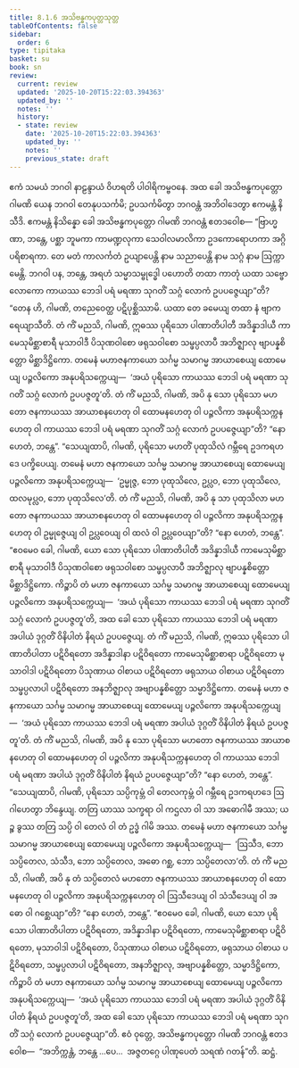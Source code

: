 ```yaml
---
title: 8.1.6 အသိဗန္ဓကပုတ္တသုတ္တ
tableOfContents: false
sidebar:
  order: 6
type: tipitaka
basket: su
book: sn
review:
  current: review
  updated: '2025-10-20T15:22:03.394363'
  updated_by: ''
  notes: ''
  history:
  - state: review
    date: '2025-10-20T15:22:03.394363'
    updated_by: ''
    notes: ''
    previous_state: draft
---
```



<DynamicBreadcrumb />


<ReviewStatus review={frontmatter.review} showDetails={true} />

<HypothesisAnnotation frontmatter={frontmatter} />

<Division number="358" book="sn" e="ch" v="18" p="332">

<Paragraph number="1563" book="sn">
ဧကံ သမယံ ဘဂဝါ နာဠန္ဒာယံ ဝိဟရတိ ပါဝါရိကမ္ဗဝနေ. အထ ခေါ အသိဗန္ဓကပုတ္တော ဂါမဏိ ယေန ဘဂဝါ တေနုပသင်္ကမိ; ဥပသင်္ကမိတွာ ဘဂဝန္တံ အဘိဝါဒေတွာ ဧကမန္တံ နိသီဒိ. ဧကမန္တံ နိသိန္နော ခေါ အသိဗန္ဓကပုတ္တော ဂါမဏိ ဘဂဝန္တံ ဧတဒဝေါစ—
</Paragraph>

<Paragraph number="1564" book="sn">
“ဗြာဟ္မဏာ, ဘန္တေ, ပစ္ဆာ ဘူမကာ ကာမဏ္ဍလုကာ သေဝါလမာလိကာ ဥဒကောရောဟကာ အဂ္ဂိပရိစာရကာ. တေ မတံ ကာလင်္ကတံ ဥယျာပေန္တိ နာမ သညာပေန္တိ နာမ သဂ္ဂံ နာမ ဩက္ကာမေန္တိ. ဘဂဝါ ပန, ဘန္တေ, အရဟံ သမ္မာသမ္ဗုဒ္ဓေါ ပဟောတိ တထာ ကာတုံ ယထာ သဗ္ဗော လောကော ကာယဿ ဘေဒါ ပရံ မရဏာ သုဂတိံ သဂ္ဂံ လောကံ ဥပပဇ္ဇေယျာ”တိ?
</Paragraph>

<Paragraph number="1565" book="sn">
“တေန ဟိ, ဂါမဏိ, တညေဝေတ္ထ ပဋိပုစ္ဆိဿာမိ. ယထာ တေ ခမေယျ တထာ နံ ဗျာကရေယျာသီတိ.
</Paragraph>

<Paragraph number="1566" book="sn">
တံ ကိံ မညသိ, ဂါမဏိ, ဣဓဿ ပုရိသော ပါဏာတိပါတီ အဒိန္နာဒါယီ ကာမေသုမိစ္ဆာစာရီ မုသာဝါဒီ ပိသုဏဝါစော ဖရုသဝါစော သမ္ဖပ္ပလာပီ အဘိဇ္ဈာလု ဗျာပန္နစိတ္တော မိစ္ဆာဒိဋ္ဌိကော. တမေနံ မဟာဇနကာယော သင်္ဂမ္မ သမာဂမ္မ အာယာစေယျ ထောမေယျ ပဉ္ဇလိကော အနုပရိသက္ကေယျ—  ‘အယံ ပုရိသော ကာယဿ ဘေဒါ ပရံ မရဏာ သုဂတိံ သဂ္ဂံ လောကံ ဥပပဇ္ဇတူ’တိ. တံ ကိံ မညသိ, ဂါမဏိ, အပိ နု သော ပုရိသော မဟတော ဇနကာယဿ အာယာစနဟေတု ဝါ ထောမနဟေတု ဝါ ပဉ္ဇလိကာ အနုပရိသက္ကနဟေတု ဝါ ကာယဿ ဘေဒါ ပရံ မရဏာ သုဂတိံ သဂ္ဂံ လောကံ ဥပပဇ္ဇေယျာ”တိ? “နော ဟေတံ, ဘန္တေ”.
</Paragraph>

<Paragraph number="1567" book="sn">
“သေယျထာပိ, ဂါမဏိ, ပုရိသော မဟတိံ ပုထုသိလံ ဂမ္ဘီရေ ဥဒကရဟဒေ ပက္ခိပေယျ. တမေနံ မဟာ ဇနကာယော သင်္ဂမ္မ သမာဂမ္မ အာယာစေယျ ထောမေယျ ပဉ္ဇလိကော အနုပရိသက္ကေယျ—  ‘ဥမ္မုဇ္ဇ, ဘော ပုထုသိလေ, ဥပ္လဝ, ဘော ပုထုသိလေ, ထလမုပ္လဝ, ဘော ပုထုသိလေ’တိ. တံ ကိံ မညသိ, ဂါမဏိ, အပိ နု သာ ပုထုသိလာ မဟတော ဇနကာယဿ အာယာစနဟေတု ဝါ ထောမနဟေတု ဝါ ပဉ္ဇလိကာ အနုပရိသက္ကနဟေတု ဝါ ဥမ္မုဇ္ဇေယျ ဝါ ဥပ္လဝေယျ ဝါ ထလံ ဝါ ဥပ္လဝေယျာ”တိ? “နော ဟေတံ, ဘန္တေ”. “ဧဝမေဝ ခေါ, ဂါမဏိ, ယော သော ပုရိသော ပါဏာတိပါတီ အဒိန္နာဒါယီ ကာမေသုမိစ္ဆာစာရီ မုသာဝါဒီ ပိသုဏဝါစော ဖရုသဝါစော သမ္ဖပ္ပလာပီ အဘိဇ္ဈာလု ဗျာပန္နစိတ္တော မိစ္ဆာဒိဋ္ဌိကော. ကိဉ္စာပိ တံ မဟာ ဇနကာယော သင်္ဂမ္မ သမာဂမ္မ အာယာစေယျ ထောမေယျ ပဉ္ဇလိကော အနုပရိသက္ကေယျ—  ‘အယံ ပုရိသော ကာယဿ ဘေဒါ ပရံ မရဏာ သုဂတိံ သဂ္ဂံ လောကံ ဥပပဇ္ဇတူ’တိ, အထ ခေါ သော ပုရိသော ကာယဿ ဘေဒါ ပရံ မရဏာ အပါယံ ဒုဂ္ဂတိံ ဝိနိပါတံ နိရယံ ဥပပဇ္ဇေယျ.
</Paragraph>

<Paragraph number="1568" book="sn">
တံ ကိံ မညသိ, ဂါမဏိ, ဣဓဿ ပုရိသော ပါဏာတိပါတာ ပဋိဝိရတော အဒိန္နာဒါနာ ပဋိဝိရတော ကာမေသုမိစ္ဆာစာရာ ပဋိဝိရတော မုသာဝါဒါ ပဋိဝိရတော ပိသုဏာယ ဝါစာယ ပဋိဝိရတော ဖရုသာယ ဝါစာယ ပဋိဝိရတော သမ္ဖပ္ပလာပါ ပဋိဝိရတော အနဘိဇ္ဈာလု အဗျာပန္နစိတ္တော သမ္မာဒိဋ္ဌိကော. တမေနံ မဟာ ဇနကာယော သင်္ဂမ္မ သမာဂမ္မ အာယာစေယျ ထောမေယျ ပဉ္ဇလိကော အနုပရိသက္ကေယျ—  ‘အယံ ပုရိသော ကာယဿ ဘေဒါ ပရံ မရဏာ အပါယံ ဒုဂ္ဂတိံ ဝိနိပါတံ နိရယံ ဥပပဇ္ဇတူ’တိ. တံ ကိံ မညသိ, ဂါမဏိ, အပိ နု သော ပုရိသော မဟတော ဇနကာယဿ အာယာစနဟေတု ဝါ ထောမနဟေတု ဝါ ပဉ္ဇလိကာ အနုပရိသက္ကနဟေတု ဝါ ကာယဿ ဘေဒါ ပရံ မရဏာ အပါယံ ဒုဂ္ဂတိံ ဝိနိပါတံ နိရယံ ဥပပဇ္ဇေယျာ”တိ? “နော ဟေတံ, ဘန္တေ”.
</Paragraph>

<Paragraph number="1569" book="sn">
“သေယျထာပိ, ဂါမဏိ, ပုရိသော သပ္ပိကုမ္ဘံ ဝါ တေလကုမ္ဘံ ဝါ ဂမ္ဘီရေ ဥဒကရဟဒေ ဩဂါဟေတွာ ဘိန္ဒေယျ. တတြ ယာဿ သက္ခရာ ဝါ ကဌလာ ဝါ သာ အဓောဂါမီ အဿ; ယဉ္စ ခွဿ တတြ သပ္ပိ ဝါ တေလံ ဝါ တံ ဥဒ္ဓံ ဂါမိ အဿ. တမေနံ မဟာ ဇနကာယော သင်္ဂမ္မ သမာဂမ္မ အာယာစေယျ ထောမေယျ ပဉ္ဇလိကော အနုပရိသက္ကေယျ—  ‘ဩသီဒ, ဘော သပ္ပိတေလ, သံသီဒ, ဘော သပ္ပိတေလ, အဓော ဂစ္ဆ, ဘော သပ္ပိတေလာ’တိ. တံ ကိံ မညသိ, ဂါမဏိ, အပိ နု တံ သပ္ပိတေလံ မဟတော ဇနကာယဿ အာယာစနဟေတု ဝါ ထောမနဟေတု ဝါ ပဉ္ဇလိကာ အနုပရိသက္ကနဟေတု ဝါ ဩသီဒေယျ ဝါ သံသီဒေယျ ဝါ အဓော ဝါ ဂစ္ဆေယျာ”တိ? “နော ဟေတံ, ဘန္တေ”.
</Paragraph>

<Paragraph number="1570" book="sn">
“ဧဝမေဝ ခေါ, ဂါမဏိ, ယော သော ပုရိသော ပါဏာတိပါတာ ပဋိဝိရတော, အဒိန္နာဒါနာ ပဋိဝိရတော, ကာမေသုမိစ္ဆာစာရာ ပဋိဝိရတော, မုသာဝါဒါ ပဋိဝိရတော, ပိသုဏာယ ဝါစာယ ပဋိဝိရတော, ဖရုသာယ ဝါစာယ ပဋိဝိရတော, သမ္ဖပ္ပလာပါ ပဋိဝိရတော, အနဘိဇ္ဈာလု, အဗျာပန္နစိတ္တော, သမ္မာဒိဋ္ဌိကော, ကိဉ္စာပိ တံ မဟာ ဇနကာယော သင်္ဂမ္မ သမာဂမ္မ အာယာစေယျ ထောမေယျ ပဉ္ဇလိကော အနုပရိသက္ကေယျ—  ‘အယံ ပုရိသော ကာယဿ ဘေဒါ ပရံ မရဏာ အပါယံ ဒုဂ္ဂတိံ ဝိနိပါတံ နိရယံ ဥပပဇ္ဇတူ’တိ, အထ ခေါ သော ပုရိသော ကာယဿ ဘေဒါ ပရံ မရဏာ သုဂတိံ သဂ္ဂံ လောကံ ဥပပဇ္ဇေယျာ”တိ. ဧဝံ ဝုတ္တေ, အသိဗန္ဓကပုတ္တော ဂါမဏိ ဘဂဝန္တံ ဧတဒဝေါစ—  “အဘိက္ကန္တံ, ဘန္တေ …ပေ…  အဇ္ဇတဂ္ဂေ ပါဏုပေတံ သရဏံ ဂတန်”တိ.

</Paragraph>
</Division>

<Paragraph number="1571" type="center" book="sn">
ဆဋ္ဌံ.
</Paragraph>